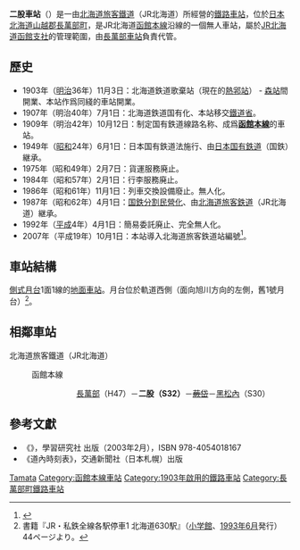 {{noteTA
|T=zh-tw:二股車站;zh-hk:二股站;zh-cn:二股站;
|1=zh-tw:二股車站;zh-hk:二股站;zh-cn:二股站;
}}
{{otheruses
|subject=位於[[日本|日本]][[北海道|北海道]][[山越郡|山越郡]][[長萬部町|長萬部町]]、由[[JR北海道|JR北海道]]所營運的鐵路車站
|other=[[庫頁島|庫頁島]]還屬於日本領土時代曾存在過、隸屬於[[鐵道省_(日本)|鐵道省]][[豐真線|豐真線]]的同名車站
|二股車站 (樺太廳)
}}
{{日本車站資訊
| 公司色 = #2cb431
| 文字色 = 
| 站名 = 二股車站
| 圖片 = Hakodate-Line-Futamata-sta.jpg
| pxl = 
| 圖片說明 = 二股車站由貨車車廂改裝而成的候車室
| 日文原名 = 二股
| 平假名 = ふたまた
| 羅馬拼音 = Futamata
| 副站名 = 
| 所屬公司 = [[北海道旅客鐵道|北海道旅客鐵道]]（JR北海道）
| 電報略號 = フタ
| 車站編號 = {{車站編號c|#ed1c23|S32}}
| 所在地 = [[北海道|北海道]][[山越郡|山越郡]][[長萬部町|長萬部町]]字雙葉
| 車站構造 = [[地面車站|地面車站]]
| 月台配置 = 1面1線
| 所屬路線 = {{color|#ed1c23|■}}[[函館本線|函館本線]]
| 前一站 = H47 [[長萬部車站|長萬部]]
| 前一站距離 = 8.6
| 後一站距離 = 11.4
| 後一站 = [[黑松內車站|黑松內]] S30
| 距離 = 120.9
| 起點站 = [[函館車站|函館]]
| 啟用年月日 = 1903年（[[明治|明治]]36年）11月3日
| 廢站年月日 = 
| 乘客人數 = 0
| 上下車人次 = 
| 統計年度 = 2013年
| 轉車 = 
| 備註 = 無人車站
}}
'''二股車站'''（{{jpn|j=二股駅|hg=ふたまたえき|rm=Futamata eki|f=y}}）是一由[[北海道旅客鐵道|北海道旅客鐵道]]（JR北海道）所經營的[[鐵路車站|鐵路車站]]，位於[[日本|日本]][[北海道|北海道]][[山越郡|山越郡]][[長萬部町|長萬部町]]，是JR北海道[[函館本線|函館本線]]沿線的一個無人車站，屬於[[北海道旅客鐵道函館支社|JR北海道函館支社]]的管理範圍，由[[長萬部車站|長萬部車站]]負責代管。
== 歷史 ==
* 1903年（[[明治|明治]]36年）11月3日：北海道鉄道歌棄站（現在的[[熱郛站|熱郛站]]） - [[森站|森站]]間開業、本站作爲同綫的車站開業。
* 1907年（明治40年）7月1日：北海道鉄道国有化、本站移交[[鐵道省_(日本)|鐵道省]]。
* 1909年（明治42年）10月12日：制定国有鉄道線路名称、成爲'''[[函館本線|函館本線]]'''的車站。
* 1949年（[[昭和|昭和]]24年）6月1日：日本国有鉄道法施行、由[[日本國有鐵道|日本国有鉄道]]（国鉄）継承。
* 1975年（昭和49年）2月7日：貨運服務廃止。
* 1984年（昭和57年）2月1日：行李服務廃止。
* 1986年（昭和61年）11月1日：列車交換設備廢止。無人化。
* 1987年（昭和62年）4月1日：[[國鐵分割民營化|国鉄分割民營化]]、由[[北海道旅客鉄道|北海道旅客鉄道]]（JR北海道）継承。
* 1992年（[[平成|平成]]4年）4月1日：簡易委託廃止、完全無人化。
* 2007年（平成19年）10月1日：本站導入北海道旅客鉄道站編號<ref>{{Cite press release|url=http://www.jrhokkaido.co.jp/press/2007/070912-3.pdf|format=PDF|title=站番号表示（站ナンバリング）を実施します|publisher=[[北海道旅客鉄道|北海道旅客鉄道]]|date=2007-09-12|accessdate=2014-09-06|archiveurl=https://web.archive.org/web/20070930015220/http://www.jrhokkaido.co.jp/press/2007/070912-3.pdf|archivedate=2007-09-30|dead-url=yes}}</ref>。

== 車站結構 ==
[[側式月台|側式月台]]1面1線的[[地面車站|地面車站]]。月台位於軌道西側（面向旭川方向的左側，舊1號月台）<ref name="bunken1993">書籍『JR・私鉄全線各駅停車1 北海道630駅』（[[小学館|小学館]]、[[1993年|1993年]][[6月|6月]]発行）44ページより。</ref>。
==相鄰車站==
; 北海道旅客鐵道（JR北海道）
: {{color|#ed1c23|■}}函館本線
::: [[長萬部站|長萬部]]（H47）－'''二股（S32）'''－<del>[[蕨岱站|蕨岱]]</del>－[[黑松內站|黑松內]]（S30）

==參考文獻==
* 《{{lang|ja|JR全線・全駅舎 東日本編}}》，學習研究社 出版（2003年2月），ISBN 978-4054018167
* 《道內時刻表》，交通新聞社（日本札幌）出版

{{函館本線2}}

{{DEFAULTSORT:Futamata}}
[[Category:日本鐵路車站_Fu|Tamata]]
[[Category:函館本線車站|Category:函館本線車站]]
[[Category:1903年啟用的鐵路車站|Category:1903年啟用的鐵路車站]]
[[Category:長萬部町鐵路車站|Category:長萬部町鐵路車站]]